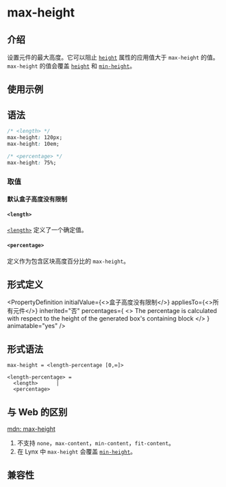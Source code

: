 # max-height

## 介绍

设置元件的最大高度。它可以阻止 [`height`](./height.mdx) 属性的应用值大于 `max-height` 的值。
`max-height` 的值会覆盖 [`height`](./height.mdx) 和 [`min-height`](./min-height.mdx)。

## 使用示例


<Go
  example="css-api"
  defaultFile="src/max-height/App.tsx"
  img="/assets/doc/css/max-height.jpg"
  entry="src/max-height"
  defaultEntryFile="dist/max-height.lynx.bundle"
/>

## 语法

```css
/* <length> */
max-height: 120px;
max-height: 10em;

/* <percentage> */
max-height: 75%;
```

### 取值

#### 默认盒子高度没有限制

#### `<length>`

[`<length>`](api/css/data-type/length.mdx) 定义了一个确定值。

#### `<percentage>`

定义作为包含区块高度百分比的 `max-height`。

## 形式定义


<PropertyDefinition
  initialValue={<>盒子高度没有限制</>}
  appliesTo={<>所有元件</>}
  inherited="否"
  percentages={
    <>
      The percentage is calculated with respect to the height of the generated
      box's containing block
    </>
  }
  animatable="yes"
/>

## 形式语法

```
max-height = <length-percentage [0,∞]>

<length-percentage> =
  <length>      |
  <percentage>
```

## 与 Web 的区别

[mdn: max-height](https://developer.mozilla.org/en-US/docs/Web/CSS/max-height)

1. 不支持 `none`，`max-content`，`min-content`，`fit-content`。
2. 在 Lynx 中 `max-height` 会覆盖 [`min-height`](./min-height.mdx)。

## 兼容性


<LegacyCompatTable metadata="css/properties/max-height" />
